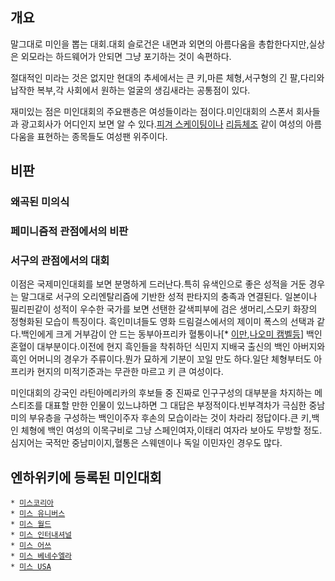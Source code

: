 == 개요 ==

말그대로 미인을 뽑는 대회.대회 슬로건은 내면과 외면의 아름다움을 총합한다지만,실상은 외모라는 하드웨어가 안되면 그냥 포기하는 것이 속편하다.

절대적인 미라는 것은 없지만 현대의 추세에서는
큰 키,마른 체형,서구형의 긴 팔,다리와 납작한 복부,각 사회에서 원하는 얼굴의 생김새라는 공통점이 있다.

재미있는 점은 미인대회의 주요팬층은 여성들이라는 점이다.미인대회의 스폰서 회사들과 광고회사가 어디인지 보면 알 수 있다.[[피겨 스케이팅]]이나 [[리듬체조]] 같이 여성의 아름다움을 표현하는 종목들도 여성팬 위주이다.

== 비판 ==

=== 왜곡된 미의식 ===
=== 페미니즘적 관점에서의 비판 ===
=== 서구의 관점에서의 대회 ===
이점은 국제미인대회를 보면 분명하게 드러난다.특히 유색인으로 좋은 성적을 거둔 경우는 말그대로 서구의 오리엔탈리즘에 기반한 성적 판타지의 충족과 연결된다.
일본이나 필리핀같이 성적이 우수한 국가를 보면 선탠한 갈색피부에 검은 생머리,스모키 화장의 정형화된 모습이 특징이다.
흑인미녀들도 영화 드림걸스에서의 제이미 폭스의 선택과 같다.백인에게 크게 거부감이 안 드는 동부아프리카 혈통이나[* [[이만]],[[나오미 캠벨]]등] 백인 혼혈이 대부분이다.이전에 현지 흑인들을 착취하던 식민지 지배국 출신의 백인 아버지와 흑인 어머니의 경우가 주류이다.뭔가 묘하게 기분이 꼬일 만도 하다.일단 체형부터도 아프리카 현지의 미적기준과는 무관한 마르고 키 큰 여성이다.

미인대회의 강국인 라틴아메리카의 후보들 중 진짜로 인구구성의 대부분을 차지하는 메스티조를 대표할 만한 인물이 있느냐하면 그 대답은 부정적이다.빈부격차가 극심한 중남미의 부유층을 구성하는 백인이주자 후손의 모습이라는 것이 차라리 정답이다.큰 키,백인 체형에 백인 여성의 이목구비로 그냥 스페인여자,이태리 여자라 보아도 무방할 정도.심지어는 국적만 중남미이지,혈통은 스웨덴이나 독일 이민자인 경우도 많다.

== 엔하위키에 등록된 미인대회 ==
 * [[미스코리아]]
 * [[미스 유니버스]]
 * [[미스 월드]]
 * [[미스 인터내셔널]]
 * [[미스 어쓰]]
 * [[미스 베네수엘라]]
 * [[미스 USA]]
